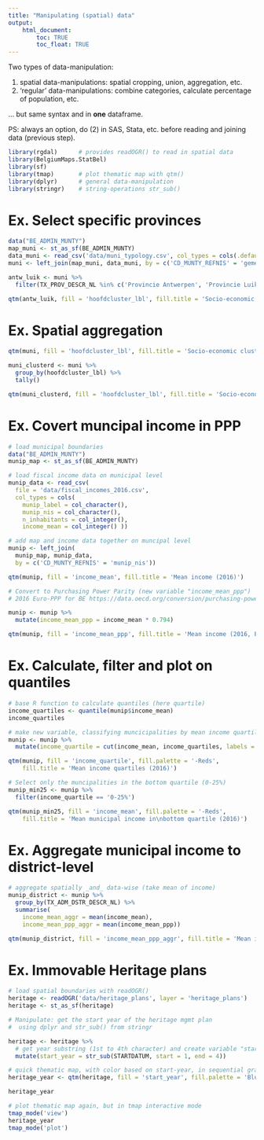 ```yaml
---
title: "Manipulating (spatial) data"
output: 
    html_document:
        toc: TRUE
        toc_float: TRUE
---
```


Two types of data-manipulation: 

1. spatial data-manipulations: spatial cropping, union, aggregation, etc.
2. 'regular' data-manipulations: combine categories, calculate percentage of population, etc.

... but same syntax and in **one** dataframe.

PS: always an option, do (2) in SAS, Stata, etc. before reading and joining data (previous step).

```r
library(rgdal)      # provides readOGR() to read in spatial data
library(BelgiumMaps.StatBel)
library(sf)
library(tmap)       # plot thematic map with qtm()
library(dplyr)      # general data-manipulation
library(stringr)    # string-operations str_sub()
```


# Ex. Select specific provinces

```r
data("BE_ADMIN_MUNTY")
map_muni <- st_as_sf(BE_ADMIN_MUNTY)
data_muni <- read_csv('data/muni_typology.csv', col_types = cols(.default = col_character()))
muni <- left_join(map_muni, data_muni, by = c('CD_MUNTY_REFNIS' = 'gemeente_nis_code'))
```

```r
antw_luik <- muni %>%
  filter(TX_PROV_DESCR_NL %in% c('Provincie Antwerpen', 'Provincie Luik'))

qtm(antw_luik, fill = 'hoofdcluster_lbl', fill.title = 'Socio-economic cluster')
```


# Ex. Spatial aggregation 

```r
qtm(muni, fill = 'hoofdcluster_lbl', fill.title = 'Socio-economic cluster')
```

```r
muni_clusterd <- muni %>%
  group_by(hoofdcluster_lbl) %>%
  tally()
```


```r
qtm(muni_clusterd, fill = 'hoofdcluster_lbl', fill.title = 'Socio-economic cluster')
```

# Ex. Covert muncipal income in PPP

```r
# load municipal boundaries
data("BE_ADMIN_MUNTY")
munip_map <- st_as_sf(BE_ADMIN_MUNTY)

# load fiscal income data on municipal level
munip_data <- read_csv(
  file = 'data/fiscal_incomes_2016.csv', 
  col_types = cols(
    munip_label = col_character(),
    munip_nis = col_character(),
    n_inhabitants = col_integer(),
    income_mean = col_integer() ))

# add map and income data together on muncipal level
munip <- left_join(
  munip_map, munip_data, 
  by = c('CD_MUNTY_REFNIS' = 'munip_nis'))
```

```r
qtm(munip, fill = 'income_mean', fill.title = 'Mean income (2016)')
```

```r
# Convert to Purchasing Power Parity (new variable "income_mean_ppp")
# 2016 Euro-PPP for BE https://data.oecd.org/conversion/purchasing-power-parities-ppp.htm 

munip <- munip %>%
  mutate(income_mean_ppp = income_mean * 0.794)
```

```r
qtm(munip, fill = 'income_mean_ppp', fill.title = 'Mean income (2016, PPP)')
```

# Ex. Calculate, filter and plot on quantiles

```r
# base R function to calculate quantiles (here quartile)
income_quartiles <- quantile(munip$income_mean)
income_quartiles
```


```r
# make new variable, classifying muncicipalities by mean income quartile ("income_quartile")
munip <- munip %>% 
  mutate(income_quartile = cut(income_mean, income_quartiles, labels = c('0-25%', '26-50%', '51-75%', '76-100%')))
```

```r
qtm(munip, fill = 'income_quartile', fill.palette = '-Reds', 
    fill.title = 'Mean income quartiles (2016)')
```

```r
# Select only the muncipalities in the bottom quartile (0-25%)
munip_min25 <- munip %>%
  filter(income_quartile == '0-25%')

qtm(munip_min25, fill = 'income_mean', fill.palette = '-Reds', 
    fill.title = 'Mean municipal income in\nbottom quartile (2016)')
```


# Ex. Aggregate municipal income to district-level

```r
# aggregate spatially _and_ data-wise (take mean of income)
munip_district <- munip %>%
  group_by(TX_ADM_DSTR_DESCR_NL) %>%
  summarise(
    income_mean_aggr = mean(income_mean),
    income_mean_ppp_aggr = mean(income_mean_ppp))
```

```r
qtm(munip_district, fill = 'income_mean_ppp_aggr', fill.title = 'Mean income (2016, PPP)')
```



# Ex. Immovable Heritage plans


```r
# load spatial boundaries with readOGR()
heritage <- readOGR('data/heritage_plans', layer = 'heritage_plans')
heritage <- st_as_sf(heritage)
```


```r
# Manipulate: get the start year of the heritage mgmt plan
#  using dplyr and str_sub() from stringr

heritage <- heritage %>%
  # get year substring (1st to 4th character) and create variable "start_year"
  mutate(start_year = str_sub(STARTDATUM, start = 1, end = 4)) 
```

```r
# quick thematic map, with color based on start-year, in sequential gradient of blues
heritage_year <- qtm(heritage, fill = 'start_year', fill.palette = 'Blues')

heritage_year
```

```r
# plot thematic map again, but in tmap interactive mode
tmap_mode('view')
heritage_year
tmap_mode('plot')
```

